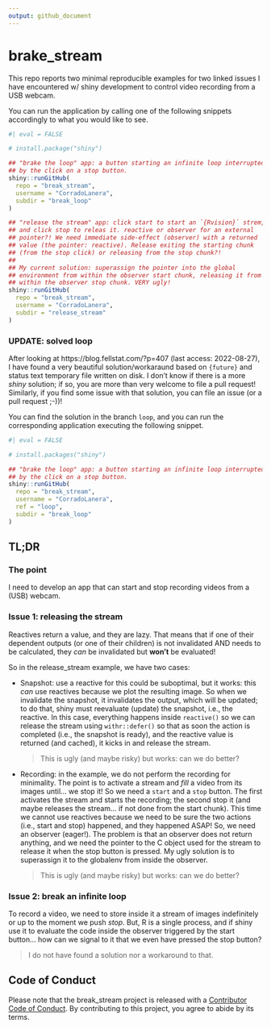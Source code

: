 ```yaml
---
output: github_document
---
```


# brake_stream

This repo reports two minimal reproducible examples for two linked issues I have encountered w/ shiny development to control video recording from a USB webcam.

You can run the application by calling one of the following snippets accordingly to what you would like to see.

```r
#| eval = FALSE

# install.package("shiny")

## "brake the loop" app: a button starting an infinite loop interrupted
## by the click on a stop button.
shiny::runGitHub(
  repo = "break_stream",
  username = "CorradoLanera",
  subdir = "break_loop"
)

## "release the stream" app: click start to start an `{Rvision}` strem,
## and click stop to releas it. reactive or observer for an external
## pointer?! We need immediate side-effect (observer) with a returned 
## value (the pointer: reactive). Release exiting the starting chunk 
## (from the stop click) or releasing from the stop chunk?!
## 
## My current solution: superassign the pointer into the global
## environment from within the observer start chunk, releasing it from
## within the observer stop chunk. VERY ugly!
shiny::runGitHub(
  repo = "break_stream",
  username = "CorradoLanera",
  subdir = "release_stream"
)
```


### UPDATE: solved loop

After looking at https://blog.fellstat.com/?p=407 (last access: 2022-08-27), I have found a very beautiful solution/workaraund based on `{future}` and status text temporary file written on disk. I don't know if there is a more _shiny_ solution; if so, you are more than very welcome to file a pull request! Similarly, if you find some issue with that solution, you can file an issue (or a pull request ;-))!

You can find the solution in the branch `loop`, and you can run the corresponding application executing the following snippet.

```r
#| eval = FALSE

# install.packages("shiny")

## "brake the loop" app: a button starting an infinite loop interrupted
## by the click on a stop button.
shiny::runGitHub(
  repo = "break_stream",
  username = "CorradoLanera",
  ref = "loop",
  subdir = "break_loop"
)
```



## TL;DR

### The point
I need to develop an app that can start and stop recording videos from a (USB) webcam.

### Issue 1: releasing the stream

Reactives return a value, and they are lazy. That means that if one of their dependent outputs (or one of their children) is not invalidated AND needs to be calculated, they _can_ be invalidated but **won't** be evaluated!

So in the release_stream example, we have two cases:

- Snapshot: use a reactive for this could be suboptimal, but it works: this _can_ use reactives because we plot the resulting image. So when we invalidate the snapshot, it invalidates the output, which will be updated; to do that, shiny must reevaluate (update) the snapshot, i.e., the reactive. In this case, everything happens inside `reactive()` so we can release the stream using `withr::defer()` so that as soon the action is completed (i.e., the snapshot is ready), and the reactive value is returned (and cached), it kicks in and release the stream.
  
  > This is ugly (and maybe risky) but works: can we do better?
  
- Recording: in the example, we do not perform the recording for minimality. The point is to activate a stream and _fill_ a video from its images until... we stop it! So we need a `start` and a `stop` button. The first activates the stream and starts the recording; the second stop it (and maybe releases the stream... if not done from the start chunk). This time we cannot use reactives because we need to be sure the two actions (i.e., start and stop) happened, and they happened ASAP! So, we need an observer (eager!). The problem is that an observer does not return anything, and we need the pointer to the C object used for the stream to release it when the stop button is pressed. My ugly solution is to superassign it to the globalenv from inside the observer.
  
  > This is ugly (and maybe risky) but works: can we do better?
  
### Issue 2: break an infinite loop

To record a video, we need to store inside it a stream of images indefinitely or up to the moment we push _stop_. But, R is a single process, and if shiny use it to evaluate the code inside the observer triggered by the start button... how can we signal to it that we even have pressed the stop button?

> I do not have found a solution nor a workaround to that.


## Code of Conduct

Please note that the break_stream project is released with a [Contributor Code of Conduct](https://contributor-covenant.org/version/2/1/CODE_OF_CONDUCT.html). By contributing to this project, you agree to abide by its terms.

